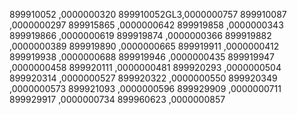 899910052   ,0000000320
899910052GL3,0000000757
899910087   ,0000000297
899915865   ,0000000642
899919858   ,0000000343
899919866   ,0000000619
899919874   ,0000000366
899919882   ,0000000389
899919890   ,0000000665
899919911   ,0000000412
899919938   ,0000000688
899919946   ,0000000435
899919947   ,0000000458
899920111   ,0000000481
899920293   ,0000000504
899920314   ,0000000527
899920322   ,0000000550
899920349   ,0000000573
899921093   ,0000000596
899929909   ,0000000711
899929917   ,0000000734
899960623   ,0000000857
